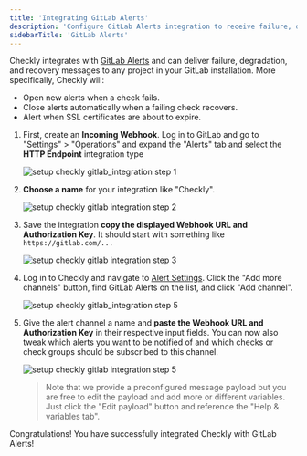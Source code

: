 ```yaml
---
title: 'Integrating GitLab Alerts'
description: 'Configure GitLab Alerts integration to receive failure, degradation, and recovery messages from Checkly'
sidebarTitle: 'GitLab Alerts'
---
```


Checkly integrates with [GitLab Alerts](https://docs.gitlab.com/ee/operations/incident_management/alerts.html) and can
deliver failure, degradation, and recovery messages to any project in your GitLab installation. More specifically, Checkly will:

- Open new alerts when a check fails.
- Close alerts automatically when a failing check recovers.
- Alert when SSL certificates are about to expire.

1. First, create an **Incoming Webhook**. Log in to GitLab and go to "Settings" > "Operations" and expand the "Alerts" tab
and select the **HTTP Endpoint** integration type 

   ![setup checkly gitlab_integration step 1](/images/docs/images/integrations/gitlab/gitlab_step1.png)

2. **Choose a name** for your integration like "Checkly".

   ![setup checkly gitlab integration step 2](/images/docs/images/integrations/gitlab/gitlab_step2.png)

3. Save the integration **copy the displayed Webhook URL and Authorization Key**. It should start with something like `https://gitlab.com/...`

   ![setup checkly gitlab integration step 3](/images/docs/images/integrations/gitlab/gitlab_step3.png)


4. Log in to Checkly and navigate to [Alert Settings](https://app.checklyhq.com/alert-settings/).
   Click the "Add more channels" button, find GitLab Alerts on the list, and click "Add channel".

   ![setup checkly gitlab_integration step 5](/images/docs/images/integrations/gitlab/gitlab_step4.png)


6. Give the alert channel a name and **paste the Webhook URL and Authorization Key** in their respective input fields. You can now also tweak
   which alerts you want to be notified of and which checks or check groups should be subscribed to this channel.

   ![setup checkly gitlab integration step 5](/images/docs/images/integrations/gitlab/gitlab_step5.png)

   > Note that we provide a preconfigured message payload but you are free to edit the payload and add more or different
   > variables. Just click the "Edit payload" button and reference the "Help & variables tab".

Congratulations! You have successfully integrated Checkly with GitLab Alerts!